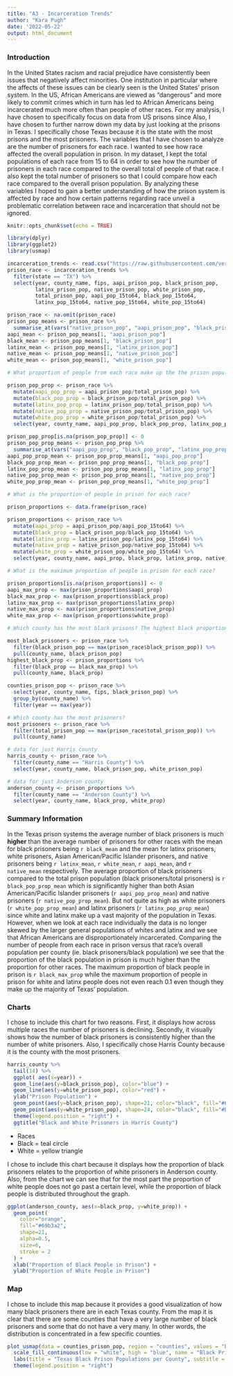 ```yaml
---
title: "A3 - Incarceration Trends"
author: "Kara Pugh"
date: '2022-05-22'
output: html_document
---
```


### Introduction

In the United States racism and racial prejudice have consistently been issues that negatively
affect minorities. One institution in particular where the affects of these issues can be clearly
seen is the United States' prison system. In the US, African Americans are viewed as "dangerous" and
more likely to commit crimes which in turn has led to African Americans being incarcerated much more often than people of other races.
For my analysis, I have chosen to specifically focus on data from US prisons since Also, I have
chosen to further narrow down my data by just looking at the prisons in Texas. I specifically chose
Texas because it is the state with the most prisons and the most prisoners. The variables that I have chosen to analyze are the number of prisoners for each race. I wanted to see how race affected the
overall population in prison. In my dataset, I kept the total populations of each race from 15 to 64 
in order to see how the number of prisoners in each race compared to the overall total of people of
that race. I also kept the total number of prisoners so that I could compare how each race compared 
to the overall prison population. By analyzing these variables I hoped to gain a better understanding
of how the prison system is affected by race and how certain patterns regarding race unveil a 
problematic correlation between race and incarceration that should not be ignored.

```r
knitr::opts_chunk$set(echo = TRUE)

library(dplyr)
library(ggplot2)
library(usmap)

incarceration_trends <- read.csv("https://raw.githubusercontent.com/vera-institute/incarceration-trends/master/incarceration_trends.csv")
prison_race <- incarceration_trends %>%
  filter(state == "TX") %>%
  select(year, county_name, fips, aapi_prison_pop, black_prison_pop, 
         latinx_prison_pop, native_prison_pop, white_prison_pop,
         total_prison_pop, aapi_pop_15to64, black_pop_15to64, 
         latinx_pop_15to64, native_pop_15to64, white_pop_15to64)

prison_race <- na.omit(prison_race)
prison_pop_means <- prison_race %>%
  summarise_at(vars("native_prison_pop", "aapi_prison_pop", "black_prison_pop", "latinx_prison_pop", "white_prison_pop"), mean)
aapi_mean <- prison_pop_means[1, "aapi_prison_pop"]
black_mean <- prison_pop_means[1, "black_prison_pop"]
latinx_mean <- prison_pop_means[1, "latinx_prison_pop"]
native_mean <- prison_pop_means[1, "native_prison_pop"]
white_mean <- prison_pop_means[1, "white_prison_pop"]

# What proportion of people from each race make up the the prison population?

prison_pop_prop <- prison_race %>%
  mutate(aapi_pop_prop = aapi_prison_pop/total_prison_pop) %>%
  mutate(black_pop_prop = black_prison_pop/total_prison_pop) %>%
  mutate(latinx_pop_prop = latinx_prison_pop/total_prison_pop) %>%
  mutate(native_pop_prop = native_prison_pop/total_prison_pop) %>%
  mutate(white_pop_prop = white_prison_pop/total_prison_pop) %>%
  select(year, county_name, aapi_pop_prop, black_pop_prop, latinx_pop_prop, native_pop_prop, white_pop_prop)

prison_pop_prop[is.na(prison_pop_prop)] <- 0
prison_pop_prop_means <- prison_pop_prop %>%
  summarise_at(vars("aapi_pop_prop", "black_pop_prop", "latinx_pop_prop", "native_pop_prop", "native_pop_prop", "white_pop_prop"), mean)
aapi_pop_prop_mean <- prison_pop_prop_means[1, "aapi_pop_prop"]
black_pop_prop_mean <- prison_pop_prop_means[1, "black_pop_prop"]
latinx_pop_prop_mean <- prison_pop_prop_means[1, "latinx_pop_prop"]
native_pop_prop_mean <- prison_pop_prop_means[1, "native_pop_prop"]
white_pop_prop_mean <- prison_pop_prop_means[1, "white_pop_prop"]

# What is the proportion of people in prison for each race?

prison_proportions <- data.frame(prison_race)

prison_proportions <- prison_race %>%
  mutate(aapi_prop = aapi_prison_pop/aapi_pop_15to64) %>%
  mutate(black_prop = black_prison_pop/black_pop_15to64) %>%
  mutate(latinx_prop = latinx_prison_pop/latinx_pop_15to64) %>%
  mutate(native_prop = native_prison_pop/native_pop_15to64) %>%
  mutate(white_prop = white_prison_pop/white_pop_15to64) %>%
  select(year, county_name, aapi_prop, black_prop, latinx_prop, native_prop, white_prop)

# What is the maximum proportion of people in prison for each race?

prison_proportions[is.na(prison_proportions)] <- 0
aapi_max_prop <- max(prison_proportions$aapi_prop)
black_max_prop <- max(prison_proportions$black_prop)
latinx_max_prop <- max(prison_proportions$latinx_prop)
native_max_prop <- max(prison_proportions$native_prop)
white_max_prop <- max(prison_proportions$white_prop)

# Which county has the most black prisons? The highest black proportion?

most_black_prisoners <- prison_race %>%
  filter(black_prison_pop == max(prison_race$black_prison_pop)) %>%
  pull(county_name, black_prison_pop)
highest_black_prop <- prison_proportions %>%
  filter(black_prop == black_max_prop) %>%
  pull(county_name, black_prop)

counties_prison_pop <- prison_race %>%
  select(year, county_name, fips, black_prison_pop) %>%
  group_by(county_name) %>%
  filter(year == max(year))

# Which county has the most prisoners?
most_prisoners <- prison_race %>%
  filter(total_prison_pop == max(prison_race$total_prison_pop)) %>%
  pull(county_name)

# data for just Harris county
harris_county <- prison_race %>%
  filter(county_name == "Harris County") %>%
  select(year, county_name, black_prison_pop, white_prison_pop)

# data for just Anderson county
anderson_county <- prison_proportions %>%
  filter(county_name == "Anderson County") %>%
  select(year, county_name, black_prop, white_prop)

```


### Summary Information

In the Texas prison systems the average number of black prisoners is much **higher** than the average
number of prisoners for other races with the mean for black prisoners being `r black_mean` and the
mean for latinx prisoners, white prisoners, Asian American/Pacific Islander prisoners, and native 
prisoners being `r latinx_mean`, `r white_mean`, `r aapi_mean`, and `r native_mean` respectively. 
The average proportion of black prisoners compared to the total prison population 
(black prisoners/total prisoners) is `r black_pop_prop_mean` which is significantly higher than both
Asian American/Pacific Islander prisoners (`r aapi_pop_prop_mean`) and native prisoners (`r native_pop_prop_mean`). But not quite as high as white prisoners (`r white_pop_prop_mean`) and latinx
prisoners (`r latinx_pop_prop_mean`) since white and latinx make up a vast majority of the population
in Texas. However, when we look at each race individually the data is no longer skewed by the larger general populations of whites and latinx and we see that African Americans are disproportionately incarcerated. Comparing the number of people from each race in prison versus that race's overall population per county (ie. black prisoners/black population) we see that the proportion of the black population in prison is much higher than the proportion for other races. The maximum proportion of black people in prison is `r black_max_prop` while the maximum proportion of people in prison for white and latinx people does not even reach 0.1 even though they make up the majority of Texas' population.

### Charts

I chose to include this chart for two reasons. First, it displays how across multiple races the number
of prisoners is declining. Secondly, it visually shows how the number of black prisoners is consistently higher than the number of white prisoners. Also, I specifically chose Harris County because it is the county with the most prisoners.

```r

harris_county %>%
  tail(14) %>%
  ggplot( aes(x=year)) +
  geom_line(aes(y=black_prison_pop), color="blue") +
  geom_line(aes(y=white_prison_pop), color="red") +
  ylab("Prison Population") +
  geom_point(aes(y=black_prison_pop), shape=21, color="black", fill="#69b3a2", size=6) +
  geom_point(aes(y=white_prison_pop), shape=24, color="black", fill="#E69F00", size=6) +
  theme(legend.position = "right") +
  ggtitle("Black and White Prisoners in Harris County")

```


- Races
- Black = teal circle
- White = yellow triangle

I chose to include this chart because it displays how the proportion of black prisoners relates to the proportion of white prisoners in Anderson county. Also, from the chart we can see that for the most part the proportion of white people does not go past a certain level, while the proportion of black people is distributed throughout the graph.

```r
ggplot(anderson_county, aes(x=black_prop, y=white_prop)) + 
  geom_point(
    color="orange",
    fill="#69b3a2",
    shape=21,
    alpha=0.5,
    size=6,
    stroke = 2
  ) +
  xlab("Proportion of Black People in Prison") +
  ylab("Proportion of White People in Prison")

```

### Map

I chose to include this map because it provides a good visualization of how many black prisoners there are in each Texas county. From the map it is clear that there are some counties that have a very large number of black prisoners and some that do not have a very many. In other words, the distribution is concentrated in a few specific counties. 

```r

plot_usmap(data = counties_prison_pop, region = "counties", values = "black_prison_pop", include = "TX", color = "blue") +
  scale_fill_continuous(low = "white", high = "blue", name = "Black Prison Population", label = scales::comma) + 
  labs(title = "Texas Black Prison Populations per County", subtitle = "using the most recent year available for each county") +
  theme(legend.position = "right")
```
